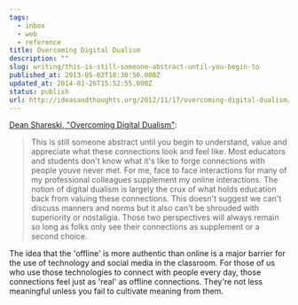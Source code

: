 ```yaml
---
tags:
  - inbox
  - web
  - reference
title: Overcoming Digital Dualism
description: ""
slug: writing/this-is-still-someone-abstract-until-you-begin-to
published_at: 2013-05-02T18:30:56.000Z
updated_at: 2014-01-26T15:52:55.000Z
status: publish
url: http://ideasandthoughts.org/2012/11/17/overcoming-digital-dualism/
---
```

[Dean Shareski, "Overcoming Digital Dualism"](http://ideasandthoughts.org/2012/11/17/overcoming-digital-dualism/):

> This is still someone abstract until you begin to understand, value and appreciate what these connections look and feel like. Most educators and students don't know what it's like to forge connections with people youve never met. For me, face to face interactions for many of my professional colleagues supplement my online interactions. The notion of digital dualism is largely the crux of what holds education back from valuing these connections. This doesn't suggest we can't discuss manners and norms but it also can't be shrouded with superiority or nostaligia. Those two perspectives will always remain so long as folks only see their connections as supplement or a second choice.

The idea that the 'offline' is more authentic than online is a major barrier for the use of technology and social media in the classroom. For those of us who use those technologies to connect with people every day, those connections feel just as 'real' as offline connections. They're not less meaningful unless you fail to cultivate meaning from them.
